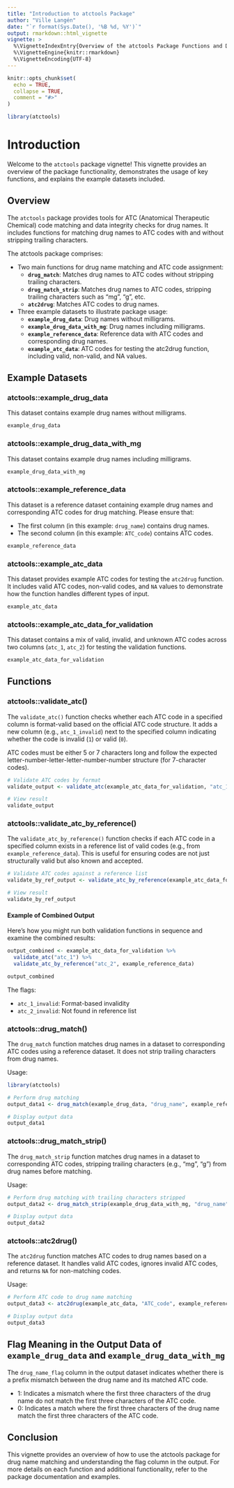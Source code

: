 ```yaml
---
title: "Introduction to atctools Package"
author: "Ville Langén"
date: "`r format(Sys.Date(), '%B %d, %Y')`"
output: rmarkdown::html_vignette
vignette: >
  %\VignetteIndexEntry{Overview of the atctools Package Functions and Datasets}
  %\VignetteEngine{knitr::rmarkdown}
  %\VignetteEncoding{UTF-8}
---
```


```r
knitr::opts_chunk$set(
  echo = TRUE,
  collapse = TRUE,
  comment = "#>"
)
```

```r
library(atctools)
```


# Introduction

Welcome to the `atctools` package vignette! This vignette provides an overview of the package functionality, demonstrates the usage of key functions, and explains the example datasets included.

## Overview

The `atctools` package provides tools for ATC (Anatomical Therapeutic Chemical) code matching and data integrity checks for drug names. It includes functions for matching drug names to ATC codes with and without stripping trailing characters. 

The atctools package comprises:

- Two main functions for drug name matching and ATC code assignment:
   - **`drug_match`**: Matches drug names to ATC codes without stripping trailing characters.
   - **`drug_match_strip`**: Matches drug names to ATC codes, stripping trailing characters such as "mg", "g", etc.
   - **`atc2drug`**: Matches ATC codes to drug names.
- Three example datasets to illustrate package usage:
   - **`example_drug_data`**: Drug names without milligrams.
   - **`example_drug_data_with_mg`**: Drug names including milligrams.
   - **`example_reference_data`**: Reference data with ATC codes and corresponding drug names.
   - **`example_atc_data`**: ATC codes for testing the atc2drug function, including valid, non-valid, and NA values.



## Example Datasets

### atctools::example_drug_data


This dataset contains example drug names without milligrams.

```r
example_drug_data
```

### atctools::example_drug_data_with_mg

This dataset contains example drug names including milligrams.

```r
example_drug_data_with_mg
```

### atctools::example_reference_data

This dataset is a reference dataset containing example drug names and corresponding ATC codes for drug matching. Please ensure that:

- The first column (in this example: `drug_name`) contains drug names.
- The second column (in this example: `ATC_code`) contains ATC codes.

```r
example_reference_data
```

### atctools::example_atc_data

This dataset provides example ATC codes for testing the `atc2drug` function. It includes valid ATC codes, non-valid codes, and `NA` values to demonstrate how the function handles different types of input.

```r
example_atc_data
```

### atctools::example_atc_data_for_validation

This dataset contains a mix of valid, invalid, and unknown ATC codes across two columns (`atc_1`, `atc_2`) for testing the validation functions.

```r
example_atc_data_for_validation
```


## Functions

### atctools::validate_atc()

The `validate_atc()` function checks whether each ATC code in a specified column is format-valid based on the official ATC code structure. It adds a new column (e.g., `atc_1_invalid`) next to the specified column indicating whether the code is invalid (`1`) or valid (`0`).

ATC codes must be either 5 or 7 characters long and follow the expected letter-number-letter-letter-number-number structure (for 7-character codes).

```r
# Validate ATC codes by format
validate_output <- validate_atc(example_atc_data_for_validation, "atc_1")

# View result
validate_output
```

### atctools::validate_atc_by_reference()

The `validate_atc_by_reference()` function checks if each ATC code in a specified column exists in a reference list of valid codes (e.g., from `example_reference_data`). This is useful for ensuring codes are not just structurally valid but also known and accepted.

```r
# Validate ATC codes against a reference list
validate_by_ref_output <- validate_atc_by_reference(example_atc_data_for_validation, "atc_2", example_reference_data)

# View result
validate_by_ref_output
```

#### Example of Combined Output

Here’s how you might run both validation functions in sequence and examine the combined results:

```r
output_combined <- example_atc_data_for_validation %>%
  validate_atc("atc_1") %>%
  validate_atc_by_reference("atc_2", example_reference_data)

output_combined
```

The flags:

- `atc_1_invalid`: Format-based invalidity
- `atc_2_invalid`: Not found in reference list


### atctools::drug_match()

The `drug_match` function matches drug names in a dataset to corresponding ATC codes using a reference dataset. It does not strip trailing characters from drug names.

Usage:
```r
library(atctools)

# Perform drug matching
output_data1 <- drug_match(example_drug_data, "drug_name", example_reference_data)

# Display output data
output_data1
```

### atctools::drug_match_strip()

The `drug_match_strip` function matches drug names in a dataset to corresponding ATC codes, stripping trailing characters (e.g., "mg", "g") from drug names before matching.

Usage:

```r
# Perform drug matching with trailing characters stripped
output_data2 <- drug_match_strip(example_drug_data_with_mg, "drug_name", example_reference_data)

# Display output data
output_data2
```


### atctools::atc2drug()

The `atc2drug` function matches ATC codes to drug names based on a reference dataset. It handles valid ATC codes, ignores invalid ATC codes, and returns `NA` for non-matching codes.

Usage:

```r
# Perform ATC code to drug name matching
output_data3 <- atc2drug(example_atc_data, "ATC_code", example_reference_data)

# Display output data
output_data3
```



## Flag Meaning in the Output Data of `example_drug_data` and `example_drug_data_with_mg`

The `drug_name_flag` column in the output dataset indicates whether there is a prefix mismatch between the drug name and its matched ATC code.

- 1: Indicates a mismatch where the first three characters of the drug name do not match the first three characters of the ATC code.
- 0: Indicates a match where the first three characters of the drug name match the first three characters of the ATC code.


## Conclusion

This vignette provides an overview of how to use the atctools package for drug name matching and understanding the flag column in the output. For more details on each function and additional functionality, refer to the package documentation and examples.

